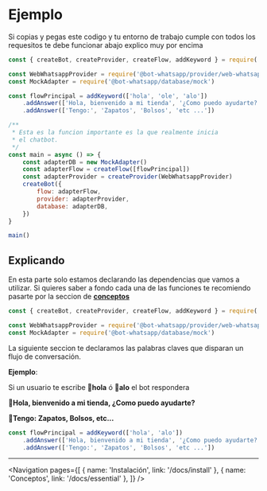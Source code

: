 
# Ejemplo

Si copias y pegas este codigo y tu entorno de trabajo cumple con todos los requesitos te debe funcionar abajo explico muy por encima

```js
const { createBot, createProvider, createFlow, addKeyword } = require('@bot-whatsapp/bot')

const WebWhatsappProvider = require('@bot-whatsapp/provider/web-whatsapp')
const MockAdapter = require('@bot-whatsapp/database/mock')

const flowPrincipal = addKeyword(['hola', 'ole', 'alo'])
    .addAnswer(['Hola, bienvenido a mi tienda', '¿Como puedo ayudarte?'])
    .addAnswer(['Tengo:', 'Zapatos', 'Bolsos', 'etc ...'])

/**
 * Esta es la funcion importante es la que realmente inicia
 * el chatbot.
 */
const main = async () => {
    const adapterDB = new MockAdapter()
    const adapterFlow = createFlow([flowPrincipal])
    const adapterProvider = createProvider(WebWhatsappProvider)
    createBot({
        flow: adapterFlow,
        provider: adapterProvider,
        database: adapterDB,
    })
}

main()
```

## Explicando

En esta parte solo estamos declarando las dependencias que vamos a utilizar. Si quieres saber a fondo cada una de las funciones te recomiendo pasarte por la seccion de **[conceptos](/docs/concepts)**

```js
const { createBot, createProvider, createFlow, addKeyword } = require('@bot-whatsapp/bot')

const WebWhatsappProvider = require('@bot-whatsapp/provider/web-whatsapp')
const MockAdapter = require('@bot-whatsapp/database/mock')
```

La siguiente seccion te declaramos las palabras claves que disparan un flujo de conversación.

**Ejemplo**:

Si un usuario te escribe **👦hola** ó **👦alo** el bot respondera

**🤖Hola, bienvenido a mi tienda, ¿Como puedo ayudarte?**

**🤖Tengo: Zapatos, Bolsos, etc...**

```js
const flowPrincipal = addKeyword(['hola', 'alo'])
    .addAnswer(['Hola, bienvenido a mi tienda', '¿Como puedo ayudarte?'])
    .addAnswer(['Tengo:', 'Zapatos', 'Bolsos', 'etc ...'])
```

---

<Navigation
    pages={[
        { name: 'Instalación', link: '/docs/install' },
        { name: 'Conceptos', link: '/docs/essential' },
    ]}
/>
